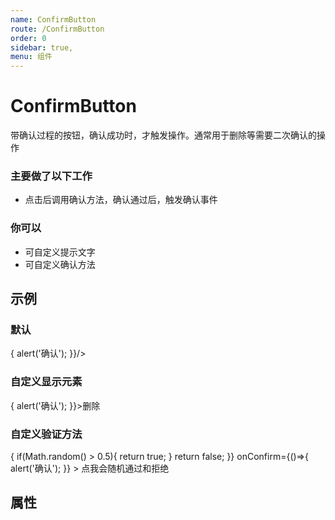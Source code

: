 ```yaml
---
name: ConfirmButton
route: /ConfirmButton
order: 0
sidebar: true,
menu: 组件
---
```



# ConfirmButton
带确认过程的按钮，确认成功时，才触发操作。通常用于删除等需要二次确认的操作

### 主要做了以下工作

+ 点击后调用确认方法，确认通过后，触发确认事件

### 你可以
+ 可自定义提示文字
+ 可自定义确认方法

## 示例

### 默认
<Playground>
  <ConfirmButton onConfirm={()=>{
    alert('确认');
  }}/>
</Playground>

### 自定义显示元素
<Playground>
  <ConfirmButton onConfirm={()=>{
    alert('确认');
  }}><span style={{color:'red'}}>删除</span></ConfirmButton>
</Playground>

### 自定义验证方法
<Playground>
  <ConfirmButton
    validate={()=>{
      if(Math.random() > 0.5){
        return true;
      }
      return false;
    }}
    onConfirm={()=>{
      alert('确认');
    }}
  >
    点我会随机通过和拒绝
  </ConfirmButton>
</Playground>

## 属性
<Props of={ConfirmButton} />

